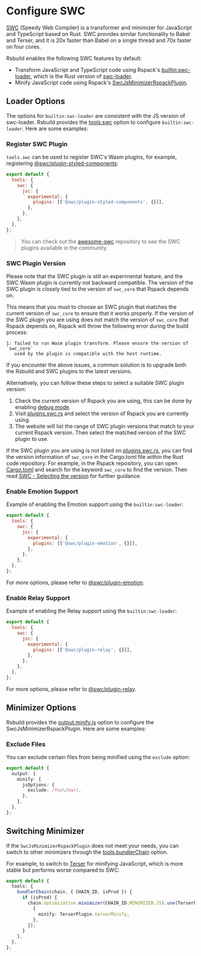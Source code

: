 # Configure SWC

[SWC](https://github.com/swc-project/swc) (Speedy Web Compiler) is a transformer and minimizer for JavaScript and TypeScript based on Rust. SWC provides similar functionality to Babel and Terser, and it is 20x faster than Babel on a single thread and 70x faster on four cores.

Rsbuild enables the following SWC features by default:

- Transform JavaScript and TypeScript code using Rspack's [builtin:swc-loader](https://rspack.dev/guide/features/builtin-swc-loader), which is the Rust version of [swc-loader](https://github.com/swc-project/pkgs/tree/main/packages/swc-loader).
- Minify JavaScript code using Rspack's [SwcJsMinimizerRspackPlugin](https://rspack.dev/plugins/rspack/swc-js-minimizer-rspack-plugin).

## Loader Options

The options for `builtin:swc-loader` are consistent with the JS version of swc-loader. Rsbuild provides the [tools.swc](/config/tools/swc) option to configure `builtin:swc-loader`. Here are some examples:

### Register SWC Plugin

`tools.swc` can be used to register SWC's Wasm plugins, for example, registering [@swc/plugin-styled-components](https://www.npmjs.com/package/@swc/plugin-styled-components):

```js
export default {
  tools: {
    swc: {
      jsc: {
        experimental: {
          plugins: [['@swc/plugin-styled-components', {}]],
        },
      },
    },
  },
};
```

> You can check out the [awesome-swc](https://github.com/swc-contrib/awesome-swc) repository to see the SWC plugins available in the community.

### SWC Plugin Version

Please note that the SWC plugin is still an experimental feature, and the SWC Wasm plugin is currently not backward compatible. The version of the SWC plugin is closely tied to the version of `swc_core` that Rspack depends on.

This means that you must to choose an SWC plugin that matches the current version of `swc_core` to ensure that it works properly. If the version of the SWC plugin you are using does not match the version of `swc_core` that Rspack depends on, Rspack will throw the following error during the build process:

```text
1: failed to run Wasm plugin transform. Please ensure the version of `swc_core`
   used by the plugin is compatible with the host runtime.
```

If you encounter the above issues, a common solution is to upgrade both the Rsbuild and SWC plugins to the latest versions.

Alternatively, you can follow these steps to select a suitable SWC plugin version:

1. Check the current version of Rspack you are using, this can be done by enabling [debug mode](/guide/debug/debug-mode).
2. Visit [plugins.swc.rs](https://plugins.swc.rs/) and select the version of Rspack you are currently using.
3. The website will list the range of SWC plugin versions that match to your current Rspack version. Then select the matched version of the SWC plugin to use.

If the SWC plugin you are using is not listed on [plugins.swc.rs](https://plugins.swc.rs/), you can find the version information of `swc_core` in the Cargo.toml file within the Rust code repository. For example, in the Rspack repository, you can open [Cargo.toml](https://github.com/web-infra-dev/rspack/blob/main/Cargo.toml) and search for the keyword `swc_core` to find the version. Then read [SWC - Selecting the version](https://swc.rs/docs/plugin/selecting-swc-core) for further guidance.

### Enable Emotion Support

Example of enabling the Emotion support using the `builtin:swc-loader`:

```js
export default {
  tools: {
    swc: {
      jsc: {
        experimental: {
          plugins: [['@swc/plugin-emotion', {}]],
        },
      },
    },
  },
};
```

For more options, please refer to [@swc/plugin-emotion](https://www.npmjs.com/package/@swc/plugin-emotion).

### Enable Relay Support

Example of enabling the Relay support using the `builtin:swc-loader`:

```js
export default {
  tools: {
    swc: {
      jsc: {
        experimental: {
          plugins: [['@swc/plugin-relay', {}]],
        },
      },
    },
  },
};
```

For more options, please refer to [@swc/plugin-relay](https://www.npmjs.com/package/@swc/plugin-relay).

## Minimizer Options

Rsbuild provides the [output.minify.js](/config/output/minify) option to configure the SwcJsMinimizerRspackPlugin. Here are some examples:

### Exclude Files

You can exclude certain files from being minified using the `exclude` option:

```ts
export default {
  output: {
    minify: {
      jsOptions: {
        exclude: /foo\/bar/,
      },
    },
  },
};
```

## Switching Minimizer

If the `SwcJsMinimizerRspackPlugin` does not meet your needs, you can switch to other minimizers through the [tools.bundlerChain](/config/tools/bundler-chain) option.

For example, to switch to [Terser](https://github.com/webpack-contrib/terser-webpack-plugin) for minifying JavaScript, which is more stable but performs worse compared to SWC:

```ts
export default {
  tools: {
    bundlerChain(chain, { CHAIN_ID, isProd }) {
      if (isProd) {
        chain.optimization.minimizer(CHAIN_ID.MINIMIZER.JS).use(TerserPlugin, [
          {
            minify: TerserPlugin.terserMinify,
          },
        ]);
      }
    },
  },
};
```

